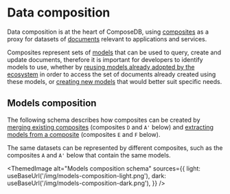 
# Data composition

<head>
  <meta name="robots" content="noindex" />
  <meta name="googlebot" content="noindex" />
</head>

Data composition is at the heart of ComposeDB, using [composites](./concepts-overview.md#composites) as a proxy for datasets of [documents](./concepts-overview.md#documents) relevant to applications and services.

Composites represent sets of [models](./concepts-overview.md#models) that can be used to query, create and update documents, therefore it is important for developers to identify models to use, whether by [reusing models already adopted by the ecosystem](./using-composites/discovery.mdx) in order to access the set of documents already created using these models, or [creating new models](./creating-composites/overview.mdx) that would better suit specific needs.

## Models composition

The following schema describes how composites can be created by [merging existing composites](./using-composites/customization.mdx#merging-composites) (composites `D` and `A'` below) and [extracting models from a composite](./using-composites/customization.mdx#extracting-models) (composites `E` and `F` below).

The same datasets can be represented by different composites, such as the composites `A` and `A'` below that contain the same models.

<ThemedImage
  alt="Models composition schema"
  sources={{
    light: useBaseUrl('/img/models-composition-light.png'),
    dark: useBaseUrl('/img/models-composition-dark.png'),
  }}
/>
